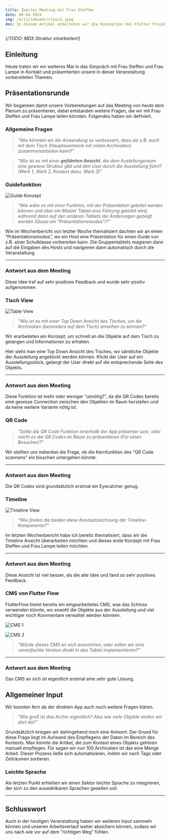 ```yaml
---
title: Zweites Meeting mit Frau Steffen
date: 06-04-2024
img: /articleheads/class2.jpeg
des: In diesem Artikel arbeiteten wir die Konzeption des Flutter Projekts weiter aus und traten ein weiteres Mal in den direkten Austausch mit Frau Steffen.
---
```

{/*TODO: MDX Struktur einarbeiten*/}
## Einleitung

Heute traten wir ein weiteres Mal in das Gespräch mit Frau Steffen und Frau Lampe in Kontakt und präsentierten unsere in dieser Veranstaltung vorbereiteten Themen. 

## Präsentationsrunde

Wir begannen damit unsere Vorbereitungen auf das Meeting von heute dem Plenum zu präsentieren, dabei entstanden weitere Fragen, die wir mit Frau Steffen und Frau Lampe teilen könnten. Folgendes haben wir definiert.

### Allgemeine Fragen

> *“Wie könnten wir die Anwendung so verbessern, dass sie z.B. auch mit dem Tisch (Hauptauenmerk mit vielen Archivalien) zusammenarbeiten kann?”*
> 

> *“Wie ist es mit einer **geführten Ansicht**, die dem Austellungsraum eine gewisse Struktur gibt und den User durch die Ausstellung führt? (Werk 1, Werk 2, Kontext dazu, Werk 3)”*
> 

### Guidefunktion

![Guide Konzept](/articlecontents/wb-04-06-24/guide.png)

> *“Wie wäre es mit einer Funktion, mit der Präsentation geleitet werden können und über ein Master Tablet eine Führung geleitet wird, während dann auf den anderen Tablets die Änderungen gezeigt werden (Quasi ein “Präsentationsmodus”)?”*
> 

Wie im Wochenbericht von letzter Woche thematisiert dachten wir an einen “Präsentationsmodus”, wo ein Host eine Präsentation für einen Guide von z.B. einer Schulklasse vorbereiten kann. Die Gruppentablets reagieren dann auf die Eingaben des Hosts und navigieren dann automatisch durch die Veranstaltung.

---

### Antwort aus dem Meeting

Diese Idee traf auf sehr positives Feedback und wurde sehr positiv aufgenommen.

### Tisch View

![Table View](/articlecontents/wb-04-06-24/table.png)

> *“Wie ist es mit einer Top Down Ansicht des Tisches, um die Archivalien (besonders auf dem Tisch) einsehen zu können?”*
> 

Wir erarbeiteten ein Konzept, um schnell an die Objekte auf dem Tisch zu gelangen und Informationen zu erhalten.

Hier sieht man eine Top Down Ansicht des Tisches, wo sämtliche Objekte der Ausstellung angeklickt werden können. Klickt der User auf ein Ausstellungsstück, gelangt der User direkt auf die entsprechende Seite des Objekts.

---

### Antwort aus dem Meeting

Diese Funktion ist mehr oder weniger “unnötig?”, da die QR Codes bereits eine gewisse Connection zwischen den Objekten im Raum herstellen und da keine weitere Variante nötig ist. 

### QR Code

> *“Sollte die QR Code Funktion innerhalb der App präsenter sein, oder reicht es die QR Codes im Raum zu präsentieren (Für einen Besucher)?”*
> 

Wir stellten uns nebenbei die Frage, ob die Kernfunktion des “QR Code scannens” ein bisschen untergehen könnte. 

---

### Antwort aus dem Meeting

Die QR Codes sind grundsätzlich erstmal ein Eyecatcher genug.

### Timeline

![Timeline View](/articlecontents/wb-04-06-24/timeline.png)

> *“Wie finden die beiden diese Konzeptzeichnung der Timeline-Komponente?”*
> 

Im letzten Wochenbericht habe ich bereits thematisiert, dass wir die Timeline Ansicht überarbeiten möchten und dieses erste Konzept mit Frau Steffen und Frau Lampe teilen möchten.

---

### Antwort aus dem  Meeting

Diese Ansicht ist viel besser, als die alte Idee und fand so sehr positives Feedback. 

### CMS von Flutter Flow

FlutterFlow bietet bereits ein eingearbeitetes CMS, was das Schloss verwenden könnte, wo sowohl die Objekte aus der Ausstellung und viel wichtiger noch Kommentare verwaltet werden könnten.

![CMS 1](/articlecontents/wb-04-06-24/cms1.png)

![CMS 2](/articlecontents/wb-04-06-24/cms2.png)

> *“Würde dieses CMS an sich ausreichen, oder sollen wir eine vereinfachte Version direkt in das Tablet implementieren?”*
> 

---

### Antwort aus dem Meeting

Das CMS an sich ist eigentlich erstmal eine sehr gute Lösung.

## Allgemeiner Input

Wir konnten fern ab der direkten App auch noch weitere Fragen klären.

> *“Wie groß ist das Archiv eigentlich? Also wie viele Objekte stellen wir dort da?”*
> 

Grundsätzlich kriegen wir dahingehend noch eine Antwort. Der Grund für diese Frage liegt im Aufwand des Einpflegens der Daten im Bereich des Kontexts. Man könnte die Artikel, die zum Kontext eines Objekts gehören manuell einpflegen. Für sagen wir nun 100 Archivalien ist das eine Menge Arbeit. Dieser Prozess ließe sich automatisieren, indem wir nach Tags oder Zeiträumen sortieren.

### Leichte Sprache

Als letzten Punkt erhielten wir einen Sektor leichte Sprache zu integrieren, der sich zu den auswählbaren Sprachen gesellen soll. 

---

## Schlusswort

Auch in der heutigen Veranstaltung haben wir weiteren Input sammeln können und unseren Arbeitsverlauf weiter absichern können, sodass wir uns nach wie vor auf dem “richtigen Weg” fühlen.
